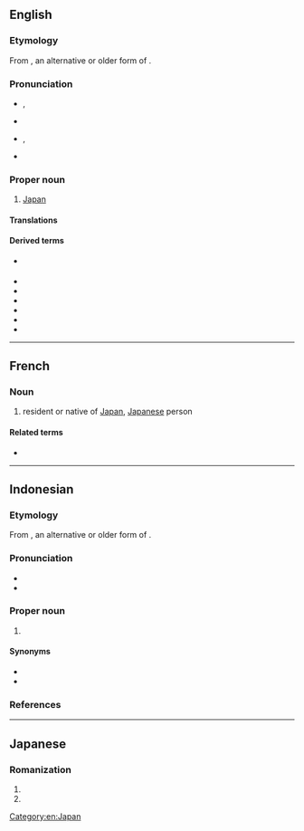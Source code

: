 {{also|nippon}}
==English==

===Etymology===
From {{bor|en|ja|-}} {{ja-r|日本|^にっぽん}}, an alternative or older form of {{ja-r|日本|^にほん}}.

===Pronunciation===
* {{a|UK}} {{enPR|nĭʹpŏn}}, {{IPA|en|/ˈnɪpɒn/|[ˈnɪpɒn]}}
* {{audio|en|LL-Q1860 (eng)-Vealhurl-Nippon.wav|Audio (Southern England)}}
* {{a|US}} {{enPR|nĭpŏnʹ}}, {{IPA|en|/nɪˈpɑn/|[nɪˈpʰɑn]}}
* {{rhymes|en|ɑn|s=2|q1=US}}

===Proper noun===
{{en-proper noun|-}}

# {{lb|en|rare}} [[Japan]]

====Translations====
{{trans-see|a country in East Asia|Japan}}

====Derived terms====
* {{l|en|Nip}} {{qualifier|pejorative}}
* {{l|en|Nipponese}}
* {{l|en|Nipponic}}
* {{l|en|Nipponism}}
* {{l|en|nipponize}}
* {{l|en|Nipponophile}}
* {{l|en|Nipponophobia}}

[[Category:en:Japan]]

----

==French==

===Noun===
{{fr-noun|m|f=Nippone|f2=Nipponne}}

# resident or native of [[Japan]], [[Japanese]] person {{q|male or of unspecified gender}}
#: {{syn|fr|Japonais}}

====Related terms====
* {{l|fr|nippon}}

{{C|fr|Nationalities}}

----

==Indonesian==

===Etymology===
From {{bor|id|ja|-}} {{ja-r|日本|^にっぽん}}, an alternative or older form of {{ja-r|日本|^にほん}}.

===Pronunciation===
* {{IPA|id|[ˈnɪp̚pɔn]}}
* {{hyphenation|id|Nip|pon}}

===Proper noun===
{{head|id|proper noun|head=}}

# {{lb|id|dated}} {{l|en|Japan}}
#: {{uxi|id|Penggantian nama militer, oleh karena '''Nippon''', adalah Batavia dengan nama Djakarta dalam keadaan perang terdjadi pada tanggal 9 Desember 1942.|t=Military name change, because of '''Japan''', included Batavia with Djakarta in war on 9 December 1942.|ref=<ref>{{quote-book|id|author=Soekanto|title=Sedikit Tentang Hal Ihwal Kota Djakarta Sampai Lahirnja Republik Indonesia|page=572|passage=|year=1963|publisher=Departemen Penerangan Republik Indonesia|location=Jakarta|volume_plain=Mimbar Penerangan}}</ref>}}
#: {{uxi|id|Kenpetai itu berdiri, berkata dalam bahasa Nippon dengan orang Nippon [...] itu.|t=That military policeman stand up, talk in Japanese to that Japanese.|ref=<ref>{{quote-book|id|author=Idrus|title=Dari Ave Maria ke Jalan Lain ke Roma|chapter=Kota-Harmoni|passage=|year=2011|origyear=1948|publisher=Balai Pustaka|location=Jakarta|edition=27|isbn=9794072184}}</ref>}}

====Synonyms====
* {{l|id|Jepang}}
* {{l|id|Jepun}}

===References===
<references/>

----

==Japanese==

===Romanization===
{{ja-romaji}}

# {{ja-romanization of|にっぽん}}
# {{ja-romanization of|ニッポン}}